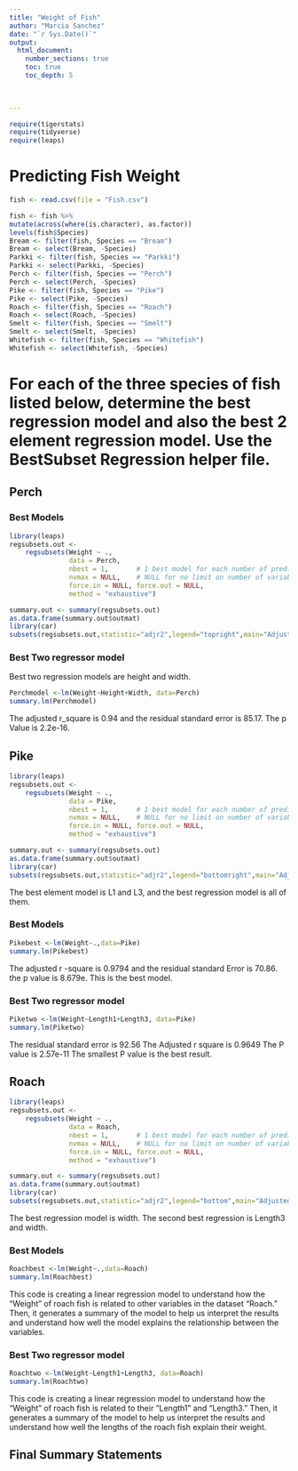 ```yaml
---
title: "Weight of Fish"
author: "Marcia Sanchez"
date: "`r Sys.Date()`"  
output: 
  html_document:
    number_sections: true
    toc: true
    toc_depth: 5

 
    
---
```



```r
require(tigerstats)
require(tidyverse)
require(leaps)
```



# Predicting Fish Weight
```r
fish <- read.csv(file = "Fish.csv")
```

```r
 
fish <- fish %>%
mutate(across(where(is.character), as.factor))
levels(fish$Species)
Bream <- filter(fish, Species == "Bream")
Bream <- select(Bream, -Species) 
Parkki <- filter(fish, Species == "Parkki")
Parkki <- select(Parkki, -Species) 
Perch <- filter(fish, Species == "Perch")
Perch <- select(Perch, -Species) 
Pike <- filter(fish, Species == "Pike")
Pike <- select(Pike, -Species) 
Roach <- filter(fish, Species == "Roach")
Roach <- select(Roach, -Species) 
Smelt <- filter(fish, Species == "Smelt")
Smelt <- select(Smelt, -Species) 
Whitefish <- filter(fish, Species == "Whitefish")
Whitefish <- select(Whitefish, -Species) 
```

# For each of the three species of fish listed below, determine the best regression model and also the best 2 element regression model. Use the BestSubset Regression helper file.


## Perch

### Best Models

```r
library(leaps)
regsubsets.out <-
    regsubsets(Weight ~ .,
               data = Perch,
               nbest = 1,       # 1 best model for each number of predictors
               nvmax = NULL,    # NULL for no limit on number of variables
               force.in = NULL, force.out = NULL,
               method = "exhaustive")

summary.out <- summary(regsubsets.out)
as.data.frame(summary.out$outmat)
library(car)
subsets(regsubsets.out,statistic="adjr2",legend="topright",main="Adjusted R^2")
```

### Best Two regressor model

Best two regression models are height and width.

```r
Perchmodel <-lm(Weight~Height+Width, data=Perch)
summary.lm(Perchmodel)
```

The adjusted r_square is 0.94 and the residual standard error is 85.17. The p Value is 2.2e-16.  



## Pike

```r
library(leaps)
regsubsets.out <-
    regsubsets(Weight ~ .,
               data = Pike,
               nbest = 1,       # 1 best model for each number of predictors
               nvmax = NULL,    # NULL for no limit on number of variables
               force.in = NULL, force.out = NULL,
               method = "exhaustive")

summary.out <- summary(regsubsets.out)
as.data.frame(summary.out$outmat)
library(car)
subsets(regsubsets.out,statistic="adjr2",legend="bottomright",main="Adjusted R^2")
```


The best element model is L1 and L3, and the best regression model is all of them.


### Best Models

```r
Pikebest <-lm(Weight~.,data=Pike)
summary.lm(Pikebest)
``` 



The adjusted r -square is 0.9794  and the residual standard Error is 70.86. the p value is 8.679e. This is the best model.


### Best Two regressor model

```r
Piketwo <-lm(Weight~Length1+Length3, data=Pike)
summary.lm(Piketwo)
```

The residual standard error is 92.56
The Adjusted r square is 0.9649
The P value is 2.57e-11
The smallest P value is the best result.


## Roach

```r
library(leaps)
regsubsets.out <-
    regsubsets(Weight ~ .,
               data = Roach,
               nbest = 1,       # 1 best model for each number of predictors
               nvmax = NULL,    # NULL for no limit on number of variables
               force.in = NULL, force.out = NULL,
               method = "exhaustive")

summary.out <- summary(regsubsets.out)
as.data.frame(summary.out$outmat)
library(car)
subsets(regsubsets.out,statistic="adjr2",legend="bottom",main="Adjusted R^2")
```

The best regression model is width. The second best regression is Length3 and width.


### Best Models

```r
Roachbest <-lm(Weight~.,data=Roach)
summary.lm(Roachbest)
``` 

This code is creating a linear regression model to understand how the "Weight" of roach fish is related to other variables in the dataset "Roach." Then, it generates a summary of the model to help us interpret the results and understand how well the model explains the relationship between the variables.


### Best Two regressor model

```r
Roachtwo <-lm(Weight~Length1+Length3, data=Roach)
summary.lm(Roachtwo)
```

This code is creating a linear regression model to understand how the "Weight" of roach fish is related to their "Length1" and "Length3." Then, it generates a summary of the model to help us interpret the results and understand how well the lengths of the roach fish explain their weight.

## Final Summary Statements



